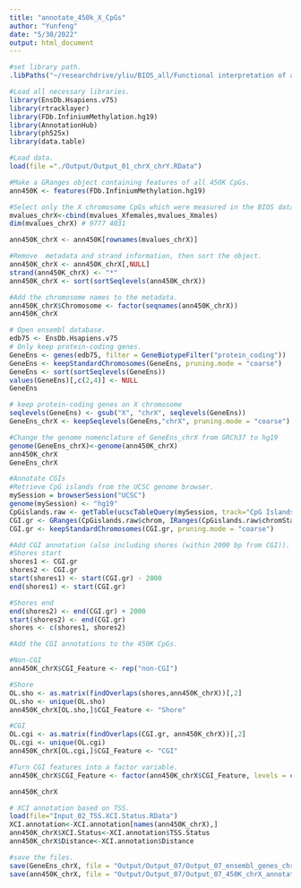 ```yaml
---
title: "annotate_450k_X_CpGs"
author: "Yunfeng"
date: "5/30/2022"
output: html_document
---
```


```r
#set library path.
.libPaths("~/researchdrive/yliu/BIOS_all/Functional interpretation of age-related X methylation/Rlibs")
```


```r
#Load all necessary libraries.
library(EnsDb.Hsapiens.v75)
library(rtracklayer)
library(FDb.InfiniumMethylation.hg19)
library(AnnotationHub)
library(ph525x)
library(data.table)
```

```r
#Load data.
load(file ="./Output/Output_01_chrX_chrY.RData")

#Make a GRanges object containing features of all 450K CpGs.
ann450K <- features(FDb.InfiniumMethylation.hg19)

#Select only the X chromosome CpGs which were measured in the BIOS data.
mvalues_chrX<-cbind(mvalues_Xfemales,mvalues_Xmales)
dim(mvalues_chrX) # 9777 4031

ann450K_chrX <- ann450K[rownames(mvalues_chrX)]

#Remove  metadata and strand information, then sort the object.
ann450K_chrX <- ann450K_chrX[,NULL]
strand(ann450K_chrX) <- "*"
ann450K_chrX <- sort(sortSeqlevels(ann450K_chrX))

#Add the chromosome names to the metadata.
ann450K_chrX$Chromosome <- factor(seqnames(ann450K_chrX))
ann450K_chrX
```

```r
# Open ensembl database.
edb75 <- EnsDb.Hsapiens.v75
# Only keep protein-coding genes.
GeneEns <- genes(edb75, filter = GeneBiotypeFilter("protein_coding"))
GeneEns <- keepStandardChromosomes(GeneEns, pruning.mode = "coarse")
GeneEns <- sort(sortSeqlevels(GeneEns))
values(GeneEns)[,c(2,4)] <- NULL
GeneEns

# keep protein-coding genes on X chromosome
seqlevels(GeneEns) <- gsub("X", "chrX", seqlevels(GeneEns))
GeneEns_chrX <- keepSeqlevels(GeneEns,"chrX", pruning.mode = "coarse")
```

```r
#Change the genome nomenclature of GeneEns_chrX from GRCh37 to hg19
genome(GeneEns_chrX)<-genome(ann450K_chrX) 
ann450K_chrX
GeneEns_chrX
```


```r
#Annotate CGIs
#Retrieve CpG islands from the UCSC genome browser.
mySession = browserSession("UCSC")
genome(mySession) <- "hg19"
CpGislands.raw <- getTable(ucscTableQuery(mySession, track="CpG Islands",table="cpgIslandExt"))
CGI.gr <- GRanges(CpGislands.raw$chrom, IRanges(CpGislands.raw$chromStart+1, CpGislands.raw$chromEnd), name=CpGislands.raw$name)
CGI.gr <- keepStandardChromosomes(CGI.gr, pruning.mode = "coarse")

#Add CGI annotation (also including shores (within 2000 bp from CGI)).
#Shores start
shores1 <- CGI.gr
shores2 <- CGI.gr
start(shores1) <- start(CGI.gr) - 2000
end(shores1) <- start(CGI.gr)

#Shores end
end(shores2) <- end(CGI.gr) + 2000
start(shores2) <- end(CGI.gr) 
shores <- c(shores1, shores2)

#Add the CGI annotations to the 450K CpGs.

#Non-CGI
ann450K_chrX$CGI_Feature <- rep("non-CGI")

#Shore
OL.sho <- as.matrix(findOverlaps(shores,ann450K_chrX))[,2]
OL.sho <- unique(OL.sho)
ann450K_chrX[OL.sho,]$CGI_Feature <- "Shore"

#CGI
OL.cgi <- as.matrix(findOverlaps(CGI.gr, ann450K_chrX))[,2]
OL.cgi <- unique(OL.cgi)
ann450K_chrX[OL.cgi,]$CGI_Feature <- "CGI"

#Turn CGI features into a factor variable.
ann450K_chrX$CGI_Feature <- factor(ann450K_chrX$CGI_Feature, levels = c("CGI", "Shore", "non-CGI"))

ann450K_chrX
```


```r
# XCI annotation based on TSS.
load(file="Input_02_TSS.XCI.Status.RData")
XCI.annotation<-XCI.annotation[names(ann450K_chrX),]
ann450K_chrX$XCI.Status<-XCI.annotation$TSS.Status
ann450K_chrX$Distance<-XCI.annotation$Distance
```


```r
#save the files.
save(GeneEns_chrX, file = "Output/Output_07/Output_07_ensembl_genes_chrX.RData")
save(ann450K_chrX, file = "Output/Output_07/Output_07_450K_chrX_annotation.RData")
```
